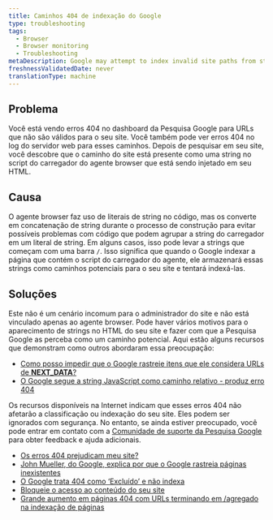 ```yaml
---
title: Caminhos 404 de indexação do Google
type: troubleshooting
tags:
  - Browser
  - Browser monitoring
  - Troubleshooting
metaDescription: Google may attempt to index invalid site paths from strings found in the agent loader.
freshnessValidatedDate: never
translationType: machine
---
```


## Problema

Você está vendo erros 404 no dashboard da Pesquisa Google para URLs que não são válidos para o seu site. Você também pode ver erros 404 no log do servidor web para esses caminhos. Depois de pesquisar em seu site, você descobre que o caminho do site está presente como uma string no script do carregador do agente browser que está sendo injetado em seu HTML.

## Causa

O agente browser faz uso de literais de string no código, mas os converte em concatenação de string durante o processo de construção para evitar possíveis problemas com código que podem agrupar a string do carregador em um literal de string. Em alguns casos, isso pode levar a strings que começam com uma barra `/`. Isso significa que quando o Google indexar a página que contém o script do carregador do agente, ele armazenará essas strings como caminhos potenciais para o seu site e tentará indexá-las.

## Soluções

Este não é um cenário incomum para o administrador do site e não está vinculado apenas ao agente browser. Pode haver vários motivos para o aparecimento de strings no HTML do seu site e fazer com que a Pesquisa Google as perceba como um caminho potencial. Aqui estão alguns recursos que demonstram como outros abordaram essa preocupação:

* [Como posso impedir que o Google rastreie itens que ele considera URLs de **NEXT_DATA**?](https://stackoverflow.com/questions/75672103/how-can-i-block-google-from-crawling-things-it-thinks-are-urls-from-next-data)
* [O Google segue a string JavaScript como caminho relativo - produz erro 404](https://webmasters.stackexchange.com/questions/50848/google-follows-javascript-string-as-relative-path-produces-404-error)

Os recursos disponíveis na Internet indicam que esses erros 404 não afetarão a classificação ou indexação do seu site. Eles podem ser ignorados com segurança. No entanto, se ainda estiver preocupado, você pode entrar em contato com a [Comunidade de suporte da Pesquisa Google](https://support.google.com/webmasters/community?hl=en) para obter feedback e ajuda adicionais.

* [Os erros 404 prejudicam meu site?](https://developers.google.com/search/blog/2011/05/do-404s-hurt-my-site)
* [John Mueller, do Google, explica por que o Google rastreia páginas inexistentes](https://www.searchenginejournal.com/googlebot-404/239325/)
* [O Google trata 404 como ‘Excluído’ e não indexa](https://support.google.com/webmasters/thread/59325769?hl=en&msgid=59357731)
* [Bloqueie o acesso ao conteúdo do seu site](https://support.google.com/news/publisher-center/answer/9605477?hl=en)
* [Grande aumento em páginas 404 com URLs terminando em /agregado na indexação de páginas](https://support.google.com/webmasters/thread/212583650/large-increase-in-404-pages-with-urls-ending-in-aggregate-in-page-indexing?hl=en)

